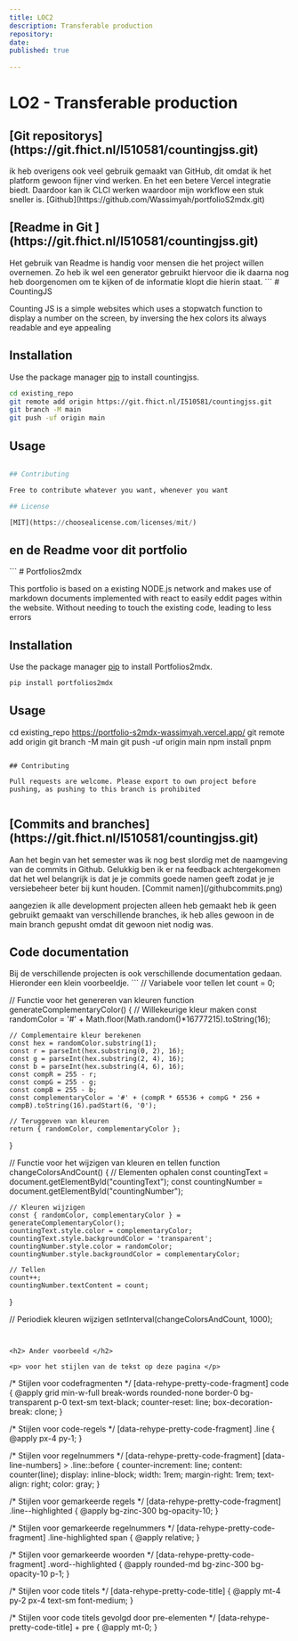 ```yaml
---
title: LOC2
description: Transferable production
repository:
date: 
published: true
  
---
```


<h1> LO2 - Transferable production </h1> 

<h2> [Git repositorys](https://git.fhict.nl/I510581/countingjss.git) </h2>
ik heb overigens ook veel gebruik gemaakt van GitHub, dit omdat ik het platform gewoon fijner vind werken. En het een betere Vercel integratie biedt. 
Daardoor kan ik CLCI werken waardoor mijn workflow een stuk sneller is. 
[Github](https://github.com/Wassimyah/portfolioS2mdx.git)




<h2> [Readme in Git ](https://git.fhict.nl/I510581/countingjss.git) </h2>
Het gebruik van Readme is handig voor mensen die het project willen overnemen. Zo heb ik wel een generator gebruikt hiervoor die ik daarna nog heb doorgenomen om te kijken of de informatie klopt die hierin staat.
```
# CountingJS

Counting JS is a simple websites which uses a stopwatch function to display a number on the screen, by inversing the hex colors its always readable and eye appealing

## Installation

Use the package manager [pip](https://git.fhict.nl/I510581/countingjss.git) to install countingjss.

```bash
cd existing_repo
git remote add origin https://git.fhict.nl/I510581/countingjss.git
git branch -M main
git push -uf origin main

```

## Usage

```python

## Contributing

Free to contribute whatever you want, whenever you want 

## License

[MIT](https://choosealicense.com/licenses/mit/)
```

<h2> en de Readme voor dit portfolio </h2> 
```
# Portfolios2mdx

This portfolio is based on a existing NODE.js network and makes use of markdown documents 
implemented with react to easily eddit pages within the website. 
Without needing to touch the existing code, leading to less errors

## Installation

Use the package manager [pip](https://portfolio-s2mdx-wassimyah.vercel.app/) to install Portfolios2mdx.

```bash
pip install portfolios2mdx
```

## Usage

cd existing_repo https://portfolio-s2mdx-wassimyah.vercel.app/
git remote add origin 
git branch -M main
git push -uf origin main
npm install pnpm
```

## Contributing

Pull requests are welcome. Please export to own project before pushing, as pushing to this branch is prohibited 


```


<h2> [Commits and branches](https://git.fhict.nl/I510581/countingjss.git) </h2>
Aan het begin van het semester was ik nog best slordig met de naamgeving van de commits in Github. Gelukkig ben ik er na feedback achtergekomen dat het wel belangrijk is dat je je commits goede namen geeft zodat je je versiebeheer beter bij kunt houden.
[Commit namen](/githubcommits.png)

aangezien ik alle development projecten alleen heb gemaakt heb ik geen gebruikt gemaakt van verschillende branches, ik heb alles gewoon in de main branch gepusht omdat dit gewoon niet nodig was.


<h2>Code documentation</h2>
Bij de verschillende projecten is ook verschillende documentation gedaan. Hieronder een klein voorbeeldje.
```
// Variabele voor tellen
let count = 0;

// Functie voor het genereren van kleuren
function generateComplementaryColor() {
    // Willekeurige kleur maken
    const randomColor = '#' + Math.floor(Math.random()*16777215).toString(16);

    // Complementaire kleur berekenen
    const hex = randomColor.substring(1);
    const r = parseInt(hex.substring(0, 2), 16);
    const g = parseInt(hex.substring(2, 4), 16);
    const b = parseInt(hex.substring(4, 6), 16);
    const compR = 255 - r;
    const compG = 255 - g;
    const compB = 255 - b;
    const complementaryColor = '#' + (compR * 65536 + compG * 256 + compB).toString(16).padStart(6, '0');

    // Teruggeven van kleuren
    return { randomColor, complementaryColor };
}

// Functie voor het wijzigen van kleuren en tellen
function changeColorsAndCount() {
    // Elementen ophalen
    const countingText = document.getElementById("countingText");
    const countingNumber = document.getElementById("countingNumber");

    // Kleuren wijzigen
    const { randomColor, complementaryColor } = generateComplementaryColor();
    countingText.style.color = complementaryColor;
    countingText.style.backgroundColor = 'transparent';
    countingNumber.style.color = randomColor;
    countingNumber.style.backgroundColor = complementaryColor;

    // Tellen
    count++;
    countingNumber.textContent = count;
}

// Periodiek kleuren wijzigen
setInterval(changeColorsAndCount, 1000);

```


<h2> Ander voorbeeld </h2>

<p> voor het stijlen van de tekst op deze pagina </p>
```
/* Stijlen voor codefragmenten */
[data-rehype-pretty-code-fragment] code {
  @apply grid min-w-full break-words rounded-none border-0 bg-transparent p-0 text-sm text-black;
  counter-reset: line;
  box-decoration-break: clone;
}

/* Stijlen voor code-regels */
[data-rehype-pretty-code-fragment] .line {
  @apply px-4 py-1;
}

/* Stijlen voor regelnummers */
[data-rehype-pretty-code-fragment] [data-line-numbers] > .line::before {
  counter-increment: line;
  content: counter(line);
  display: inline-block;
  width: 1rem;
  margin-right: 1rem;
  text-align: right;
  color: gray;
}

/* Stijlen voor gemarkeerde regels */
[data-rehype-pretty-code-fragment] .line--highlighted {
  @apply bg-zinc-300 bg-opacity-10;
}

/* Stijlen voor gemarkeerde regelnummers */
[data-rehype-pretty-code-fragment] .line-highlighted span {
  @apply relative;
}

/* Stijlen voor gemarkeerde woorden */
[data-rehype-pretty-code-fragment] .word--highlighted {
  @apply rounded-md bg-zinc-300 bg-opacity-10 p-1;
}

/* Stijlen voor code titels */
[data-rehype-pretty-code-title] {
  @apply mt-4 py-2 px-4 text-sm font-medium;
}

/* Stijlen voor code titels gevolgd door pre-elementen */
[data-rehype-pretty-code-title] + pre {
  @apply mt-0;
}
```